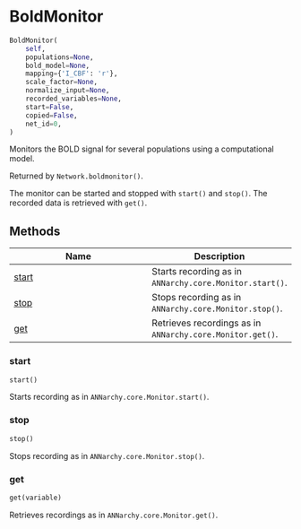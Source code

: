 # BoldMonitor { #ANNarchy.extensions.bold.BoldMonitor.BoldMonitor }

```python
BoldMonitor(
    self,
    populations=None,
    bold_model=None,
    mapping={'I_CBF': 'r'},
    scale_factor=None,
    normalize_input=None,
    recorded_variables=None,
    start=False,
    copied=False,
    net_id=0,
)
```

Monitors the BOLD signal for several populations using a computational model.

Returned by `Network.boldmonitor()`.

The monitor can be started and stopped with `start()` and `stop()`. The recorded data is retrieved with `get()`.

## Methods

| Name | Description |
| --- | --- |
| [start](#ANNarchy.extensions.bold.BoldMonitor.BoldMonitor.start) | Starts recording as in `ANNarchy.core.Monitor.start()`. |
| [stop](#ANNarchy.extensions.bold.BoldMonitor.BoldMonitor.stop) | Stops recording as in `ANNarchy.core.Monitor.stop()`. |
| [get](#ANNarchy.extensions.bold.BoldMonitor.BoldMonitor.get) | Retrieves recordings as in `ANNarchy.core.Monitor.get()`. |

### start { #ANNarchy.extensions.bold.BoldMonitor.BoldMonitor.start }

```python
start()
```

Starts recording as in `ANNarchy.core.Monitor.start()`.

### stop { #ANNarchy.extensions.bold.BoldMonitor.BoldMonitor.stop }

```python
stop()
```

Stops recording as in `ANNarchy.core.Monitor.stop()`.

### get { #ANNarchy.extensions.bold.BoldMonitor.BoldMonitor.get }

```python
get(variable)
```

Retrieves recordings as in `ANNarchy.core.Monitor.get()`.